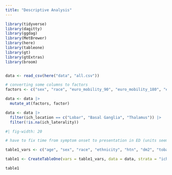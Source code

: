 ```yaml
---
title: "Descriptive Analysis"
---
```


```r

library(tidyverse)
library(dagitty)
library(ggdag)
library(MetBrewer)
library(here)
library(tableone)
library(gt)
library(gtExtras)
library(broom)


data <- read_csv(here("data", "all.csv"))

# converting some columns to factors
factors <- c("sex", "race", "euro_mobility_90", "euro_mobility_180", "euro_mobility_365", "euro_selfcare_90", "euro_selfcare_180", "euro_selfcare_365", "euro_usual_90", "euro_usual_180", "euro_usual_365", "euro_pain_90", "euro_pain_180", "euro_pain_365", "euro_anxiety_90", "euro_anxiety_180", "euro_anxiety_365", "location_90", "location_180", "location_365", "ethnicity", "stroke", "cad", "chf", "afib", "pvd", "hld", "dm2", "tobacco", "htn_meds", "dm2_meds", "ich_location", "ich_laterality", "ivh", "evd", "neurosurgery_evac", "tracheostomy", "peg", "dnr_binary", "dni_binary", "comfort_care_binary", "mrs_90", "mrs_180", "mrs_365", "euroqol_90_assessment_source", "euroqol_180_assessment_source", "euroqol_365_assessment_source", "euro_mobility_365_binary", "euro_selfcare_365_binary", "euro_usual_365_binary", "euro_pain_365_binary", "euro_anxiety_365_binary", "study", "enrolling_country", "treatment_group", "euro_mobility_90_binary", "euro_selfcare_90_binary", "euro_usual_90_binary", "euro_pain_90_binary", "euro_anxiety_90_binary", "cocaine", "anticoagulated", "etoh", "mrs_270", "location_30")

data <- data |>
  mutate_at(factors, factor)

data <- data |>
  filter(ich_location == c("Lobar", "Basal Ganglia", "Thalamus")) |>
  filter(!is.na(ich_laterality))

```



```r
#| fig-width: 20

# have to fix time from symptom onset to presentation in ED (units seems to be jacked up)

table1_vars <- c("age", "sex", "race", "ethnicity", "htn", "dm2", "tobacco", "sbp_baseline", "gcs_baseline", "nihss_baseline", "ich_volume_baseline", "ivh", "ich_location", "neurosurgery_evac", "comfort_care_binary", "study")

table1 <- CreateTableOne(vars = table1_vars, data = data, strata = "ich_laterality")

table1

```